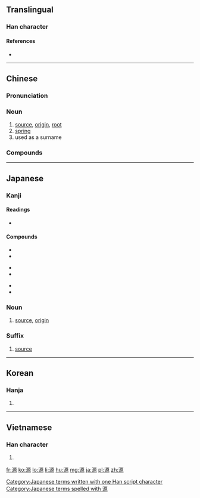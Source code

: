 {{also|厵}}
==Translingual==

===Han character===
{{Han char|rn=85|rad=水|as=10|sn=13|four=3119<sub>6</sub>|canj=水一竹火 (EMHF)}}

====References====
* {{Han ref|kx=0639.160|dkj=17926|dj=1046.090|hdz=31697.020|uh=6E90|ud=28304|bh=B7BD|bd=47037}}

----

==Chinese==
{{zh-forms}}

===Pronunciation===
{{zh-pron
|m=yuán
|c=jyun4
|h=pfs=pfs=ngièn
|md=nguòng
|mn=gôan
|w=3nyoe
|mc=y
|oc=y
|cat=n
}}

===Noun===
{{zh-noun}}

# [[source]], [[origin]], [[root]]
# [[spring]]
# used as a surname

===Compounds===
{{der3
| {{zh-l|能源}}
| {{zh-l|源頭}}
| {{zh-l|源源不斷}}
| {{zh-l|水源}}
| {{zh-l|上源}}
| {{zh-l|財源}}
| {{zh-l|資源}}
| {{zh-l|字源}}
| {{zh-l|詞源}}
| {{zh-l|語源}}
| {{zh-l|源泉}}
| {{zh-l|源於}}
| {{zh-l|源自}}
| {{zh-l|源出}}
| {{zh-l|起源}}
| {{zh-l|根源}}
| {{zh-l|來源}}
| {{zh-l|本源}}
| {{zh-l|世外桃源}}
}}

----

==Japanese==

===Kanji===
{{ja-kanji|grade=6|rs=水10}}

====Readings====
* {{ja-readings|goon=[[ごん]] (gon)|kanon=[[げん]] (gen)|kanyoon=[[がん]] (gan)|kun=[[みなもと]] (minamoto)}}

====Compounds====
{{top3}}
*{{l|ja|sc=Jpan|源委|tr=げんい, gen'i}}
*{{l|ja|sc=Jpan|源泉|tr=げんせん, gensen}}
{{mid3}}
*{{l|ja|sc=Jpan|源流|tr=げんりゅう, genryū}}
*{{l|ja|sc=Jpan|語源|tr=ごげん, gogen}}
{{mid3}}
*{{l|ja|sc=Jpan|根源|tr=こんげん, kongen}}
*{{l|ja|sc=Jpan|同源|tr=どうげん, dōgen}}
{{bottom}}

===Noun===
{{ja-noun|k|hira=みなもと|rom=minamoto}} 

# [[source]], [[origin]]

===Suffix===
{{ja-pos|k|suffix|hira=げん|hidx=けん'|rom=-gen}} 

# [[source]]

[[Category:Japanese terms written with one Han script character]]
[[Category:Japanese terms spelled with 源]]
----

==Korean==

===Hanja===
{{ko-hanja|hangeul=[[원]]|eumhun=|rv=won|mr=wŏn|y=wen}}

# {{defn|lang=ko|sort=水10}}

----

==Vietnamese==

===Han character===
{{vi-hantu|[[nguyên]], [[nguyễn]]|rs=水10}}

# {{defn|lang=vi|sort=水10}}

[[fr:源]]
[[ko:源]]
[[lo:源]]
[[li:源]]
[[hu:源]]
[[mg:源]]
[[ja:源]]
[[pl:源]]
[[zh:源]]